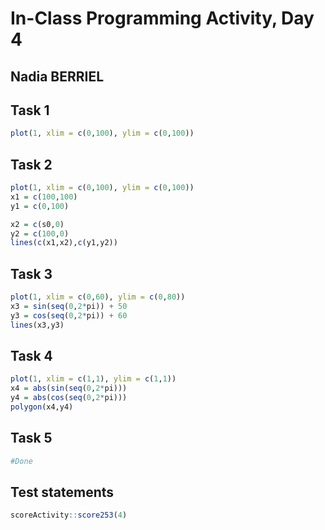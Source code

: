 # In-Class Programming Activity, Day 4

## Nadia BERRIEL

## Task 1 
```r
plot(1, xlim = c(0,100), ylim = c(0,100))
```

## Task 2
```r
plot(1, xlim = c(0,100), ylim = c(0,100))
x1 = c(100,100)
y1 = c(0,100)

x2 = c(s0,0)
y2 = c(100,0)
lines(c(x1,x2),c(y1,y2))
```

## Task 3
```r
plot(1, xlim = c(0,60), ylim = c(0,80))
x3 = sin(seq(0,2*pi)) + 50
y3 = cos(seq(0,2*pi)) + 60
lines(x3,y3)
```
## Task 4
```r
plot(1, xlim = c(1,1), ylim = c(1,1))
x4 = abs(sin(seq(0,2*pi))) 
y4 = abs(cos(seq(0,2*pi)))
polygon(x4,y4)
```

## Task 5
```r
#Done
```

## Test statements

```r
scoreActivity::score253(4)
```